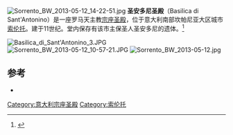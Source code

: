 {{Coord|40.627255|14.374773|type:landmark|display=title}}
[[File:Sorrento_BW_2013-05-12_14-22-51.jpg|thumb]]
'''圣安多尼圣殿'''（Basilica di Sant'Antonino）是一座罗马天主教[[宗座圣殿|宗座圣殿]]，位于意大利南部坎帕尼亚大区城市[[索伦托|索伦托]]。建于11世纪。堂内保存有该市主保圣人圣安多尼的遗体。<ref name="Museo">{{cite web|url=http://sit.provincia.napoli.it/museodiffuso/mdb2Viewurba.asp?key=1002|title=Cenni sulla basilica di Sant'Antonino|accessdate=10-04-2013|archive-date=2013-04-30|archive-url=https://archive.today/20130430191107/http://sit.provincia.napoli.it/museodiffuso/mdb2Viewurba.asp?key=1002}}</ref>

[[File:Basilica_di_Sant'Antonino_3.JPG|left]]
[[File:Sorrento_BW_2013-05-12_10-57-21.JPG|thumb]]
[[File:Sorrento_BW_2013-05-12.jpg|left]]

== 参考 ==
<references/>
* {{cite book|author=Ferraiuolo Pasquale|title=Chiese e monasteri di Sorrento|editor=Venerabile Congregazione dei Servi di Maria|location=Sorrento|year=1974}} 
[[Category:意大利宗座圣殿|Category:意大利宗座圣殿]]
[[Category:索伦托|Category:索伦托]]